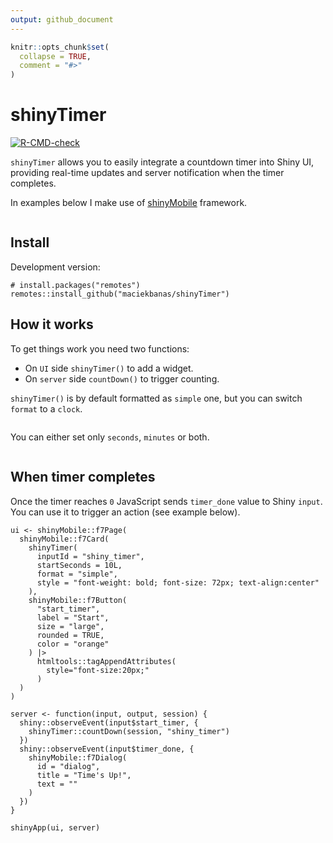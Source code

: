 ```yaml
---
output: github_document
---
```


<!-- README.md is generated from README.Rmd. Please edit that file -->

```r
knitr::opts_chunk$set(
  collapse = TRUE,
  comment = "#>"
)
```

# shinyTimer

<!-- badges: start -->
[![R-CMD-check](https://github.com/maciekbanas/shinyTimer/actions/workflows/R-CMD-check.yaml/badge.svg)](https://github.com/maciekbanas/shinyTimer/actions/workflows/R-CMD-check.yaml)
<!-- badges: end -->

 `shinyTimer` allows you to easily integrate a countdown timer into Shiny UI, providing real-time updates and server notification when the timer completes.
 
 In examples below I make use of [shinyMobile](https://github.com/RinteRface/shinyMobile/) framework.

<div style="text-align: center;">
  <img src="inst/gifs/shiny_timer.gif" alt=""/>
</div>

## Install

Development version:

```
# install.packages("remotes")
remotes::install_github("maciekbanas/shinyTimer")
```

## How it works

To get things work you need two functions: 

- On `UI` side `shinyTimer()` to add a widget.
- On `server` side `countDown()` to trigger counting.

`shinyTimer()` is by default formatted as `simple` one, but you can switch `format` to a `clock`.

<div style="text-align: center;">
  <img src="inst/gifs/shiny_timer_update.gif" alt=""/>
</div>

You can either set only `seconds`, `minutes` or both.

<div style="text-align: center;">
  <img src="inst/gifs/shiny_timer_set_minutes.gif" alt=""/>
</div>

## When timer completes

Once the timer reaches `0` JavaScript sends `timer_done` value to Shiny `input`.
You can use it to trigger an action (see example below).

```
ui <- shinyMobile::f7Page(
  shinyMobile::f7Card(
    shinyTimer(
      inputId = "shiny_timer",
      startSeconds = 10L, 
      format = "simple", 
      style = "font-weight: bold; font-size: 72px; text-align:center"
    ),
    shinyMobile::f7Button(
      "start_timer",
      label = "Start", 
      size = "large",
      rounded = TRUE,
      color = "orange"
    ) |>
      htmltools::tagAppendAttributes(
        style="font-size:20px;"
      )
  )
)

server <- function(input, output, session) {
  shiny::observeEvent(input$start_timer, {
    shinyTimer::countDown(session, "shiny_timer")
  })
  shiny::observeEvent(input$timer_done, {
    shinyMobile::f7Dialog(
      id = "dialog",
      title = "Time's Up!",
      text = ""
    )
  })
}

shinyApp(ui, server)
```

<div style="text-align: center;">
  <img src="inst/gifs/shiny_timer_done.gif" alt=""/>
</div>

